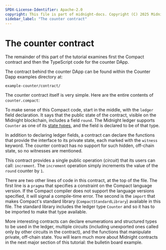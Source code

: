 ```yaml
---
SPDX-License-Identifier: Apache-2.0
copyright: This file is part of midnight-docs. Copyright (C) 2025 Midnight Foundation. Licensed under the Apache License, Version 2.0 (the "License"); You may not use this file except in compliance with the License. You may obtain a copy of the License at http://www.apache.org/licenses/LICENSE-2.0 Unless required by applicable law or agreed to in writing, software distributed under the License is distributed on an "AS IS" BASIS, WITHOUT WARRANTIES OR CONDITIONS OF ANY KIND, either express or implied. See the License for the specific language governing permissions and limitations under the License.
sidebar_label: "The counter contract"
---
```


# The counter contract

The remainder of this part of the tutorial examines first the
Compact contract and then the TypeScript code for the counter DApp.

The contract behind the counter DApp can be found within the
Counter Dapp examples directory at:

```
example-counter/contract/
```

The counter contract itself is very simple. Here are the entire
contents of `counter.compact`:


<CodeFromGithub
  url="https://github.com/midnightntwrk/example-counter/blob/main/contract/src/counter.compact"
  language="compact"
/>



To make sense of this Compact code, start in the middle, with the `ledger` field
declaration. It says that the public state of the contract, visible on the
Midnight blockchain, includes a field `round`. The Midnight ledger supports
`Counter` as one of its [state
types](../../reference/compact/lang-ref#ledger-state-types), and the field is
declared to be of that type.

In addition to declaring ledger fields, a contract can declare the functions
that provide the interface to its private state, each marked with the `witness`
keyword. The counter contract has no support for such hidden, off-chain state,
so no witnesses are mentioned.

This contract provides a single public operation (_circuit_) that its users can
call: `increment`. The `increment` operation simply increments the value of the
`round` counter by `1`.

There are two other lines of code in this contract, at the top of the file.  The
first line is a `pragma` that specifies a constraint on the Compact language
version.  If the Compact compiler does not support the language versions
specified, it will signal a compile-time error.  The second is the `import` that
makes Compact's standard library (`CompactStandardLibrary`) available in this
file.  The standard library includes the ledger type `Counter` and so it has to
be imported to make that type available.

More interesting contracts can declare enumerations and structured types to be
used in the ledger, multiple circuits (including unexported ones called only by
other circuits in the contract), and the functions that manipulate private,
off-chain state. You will learn much more about Midnight contracts in the next
major section of this tutorial: the bulletin board example.
